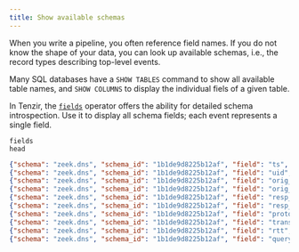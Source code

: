```yaml
---
title: Show available schemas
---
```


When you write a pipeline, you often reference field names. If you do not know
the shape of your data, you can look up available schemas, i.e., the record
types describing top-level events.

Many SQL databases have a `SHOW TABLES` command to show all available table
names, and `SHOW COLUMNS` to display the individual fiels of a given table.

In Tenzir, the [`fields`](../../../../reference/operators/fields) operator
offers the ability for detailed schema introspection. Use it to display all
schema fields; each event represents a single field.

```tql
fields
head
```

```json
{"schema": "zeek.dns", "schema_id": "1b1de9d8225b12af", "field": "ts", "path": ["ts"], "index": [0], "type": {"kind": "time", "category": "atomic", "lists": 0, "name": "", "attributes": []}}
{"schema": "zeek.dns", "schema_id": "1b1de9d8225b12af", "field": "uid", "path": ["uid"], "index": [1], "type": {"kind": "string", "category": "atomic", "lists": 0, "name": "", "attributes": [{"key": "index", "value": "hash"}]}}
{"schema": "zeek.dns", "schema_id": "1b1de9d8225b12af", "field": "orig_h", "path": ["id", "orig_h"], "index": [2, 0], "type": {"kind": "ip", "category": "atomic", "lists": 0, "name": "", "attributes": []}}
{"schema": "zeek.dns", "schema_id": "1b1de9d8225b12af", "field": "orig_p", "path": ["id", "orig_p"], "index": [2, 1], "type": {"kind": "uint64", "category": "atomic", "lists": 0, "name": "", "attributes": []}}
{"schema": "zeek.dns", "schema_id": "1b1de9d8225b12af", "field": "resp_h", "path": ["id", "resp_h"], "index": [2, 2], "type": {"kind": "ip", "category": "atomic", "lists": 0, "name": "", "attributes": []}}
{"schema": "zeek.dns", "schema_id": "1b1de9d8225b12af", "field": "resp_p", "path": ["id", "resp_p"], "index": [2, 3], "type": {"kind": "uint64", "category": "atomic", "lists": 0, "name": "", "attributes": []}}
{"schema": "zeek.dns", "schema_id": "1b1de9d8225b12af", "field": "proto", "path": ["proto"], "index": [3], "type": {"kind": "string", "category": "atomic", "lists": 0, "name": "", "attributes": []}}
{"schema": "zeek.dns", "schema_id": "1b1de9d8225b12af", "field": "trans_id", "path": ["trans_id"], "index": [4], "type": {"kind": "uint64", "category": "atomic", "lists": 0, "name": "", "attributes": []}}
{"schema": "zeek.dns", "schema_id": "1b1de9d8225b12af", "field": "rtt", "path": ["rtt"], "index": [5], "type": {"kind": "duration", "category": "atomic", "lists": 0, "name": "", "attributes": []}}
{"schema": "zeek.dns", "schema_id": "1b1de9d8225b12af", "field": "query", "path": ["query"], "index": [6], "type": {"kind": "string", "category": "atomic", "lists": 0, "name": "", "attributes": []}}
```
